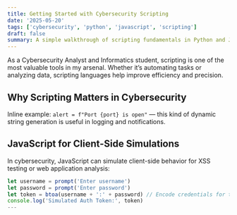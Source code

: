```yaml
---
title: Getting Started with Cybersecurity Scripting
date: '2025-05-20'
tags: ['cybersecurity', 'python', 'javascript', 'scripting']
draft: false
summary: A simple walkthrough of scripting fundamentals in Python and JavaScript for cybersecurity tasks.
---
```


As a Cybersecurity Analyst and Informatics student, scripting is one of the most valuable tools in my arsenal. Whether it’s automating tasks or analyzing data, scripting languages help improve efficiency and precision.

## Why Scripting Matters in Cybersecurity

Inline example: `alert = f"Port {port} is open"` — this kind of dynamic string generation is useful in logging and notifications.

## JavaScript for Client-Side Simulations

In cybersecurity, JavaScript can simulate client-side behavior for XSS testing or web application analysis:

```javascript
let username = prompt('Enter username')
let password = prompt('Enter password')
let token = btoa(username + ':' + password) // Encode credentials for testing (never in production)
console.log('Simulated Auth Token:', token)
---
